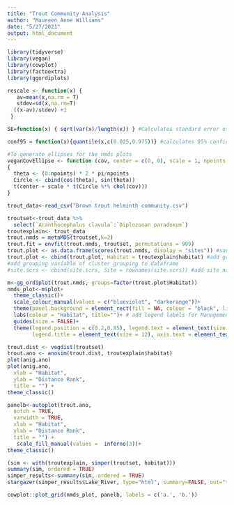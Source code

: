 ```yaml
---
title: "Trout Community Analysis"
author: "Maureen Anne Williams"
date: "5/27/2021"
output: html_document
---
```


```r

library(tidyverse)
library(vegan)
library(cowplot)
library(factoextra)
library(ggordiplots)

rescale <- function(x) {
   av=mean(x,na.rm = T)
   stdev=sd(x,na.rm=T)
  ((x-av)/stdev) +1
 }

SE=function(x) { sqrt(var(x)/length(x)) } #Calculates standard error of the mean

conf95 = function(x){quantile(x,c(0.025,0.975))} #calculates 95% confidence intervals

#To generate ellipses for the nmds plots
veganCovEllipse <- function (cov, center = c(0, 0), scale = 1, npoints = 100) 
{
  theta <- (0:npoints) * 2 * pi/npoints
  Circle <- cbind(cos(theta), sin(theta))
  t(center + scale * t(Circle %*% chol(cov)))
}

trout_data<-read_csv("Brown trout helminth community.csv")  

```


```r


troutset<-trout_data %>% 
  select(`Acanthocephalus clavula`:`Diplozooan paradoxum`)
troutexplain<- trout_data 
trout.nmds = metaMDS(troutset,k=2)
trout.fit = envfit(trout.nmds, troutset, permutations = 999)
trout.plot <- as.data.frame(scores(trout.nmds, display = "sites")) #save NMDS results into dataframe
trout.plot <- cbind(trout.plot, Habitat = troutexplain$habitat) #add grouping variable "Management" to dataframe
#add grouping variable of cluster grouping to dataframe
#site.scrs <- cbind(site.scrs, Site = rownames(site.scrs)) #add site names as variable if you want to display on plot

m<-gg_ordiplot(trout.nmds, groups=factor(trout.plot$Habitat))
nmds_plot<-m$plot+ 
  theme_classic()+ 
  scale_colour_manual(values = c("blueviolet", "darkorange"))+
  theme(panel.background = element_rect(fill = NA, colour = "black", linetype = "solid"))+
  labs(colour = "Habitat", title="")+ # add legend labels for Management and Landuse
  guides(size = FALSE)+
  theme(legend.position = c(0.2,0.85), legend.text = element_text(size = 12), 
        legend.title = element_text(size = 12), axis.text = element_text(size = 10)) # add legend at right of plot 

trout.dist <- vegdist(troutset)
trout.ano <- anosim(trout.dist, troutexplain$habitat)
plot(anig.ano)
plot(anig.ano,
  xlab = "Habitat",
  ylab = "Distance Rank",
  title = "") +
theme_classic()

panelb<-autoplot(trout.ano,
  notch = TRUE,
  varwidth = TRUE,
  xlab = "Habitat",
  ylab = "Distance Rank",
  title = "") +
   scale_fill_manual(values =  inferno(3))+
theme_classic()

(sim <- with(troutexplain, simper(troutset, habitat)))
summary(sim, ordered = TRUE)
simper_results<-summary(sim, ordered = TRUE)
stargazer(simper_results$Lake_River, type="html", summary=FALSE, out="table1.doc")

cowplot::plot_grid(nmds_plot, panelb, labels = c('a.', 'b.'))


```


```r



```

```r



```

```r



```

```r



```
